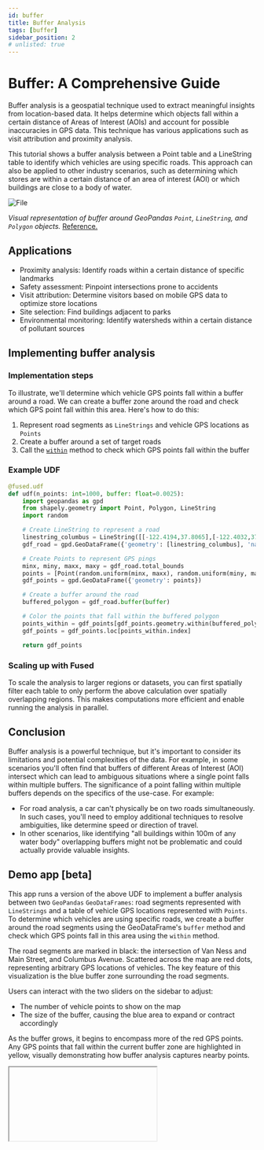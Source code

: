 ```yaml
---
id: buffer
title: Buffer Analysis
tags: [buffer]
sidebar_position: 2
# unlisted: true
---
```


# Buffer: A Comprehensive Guide

Buffer analysis is a geospatial technique used to extract meaningful insights from location-based data. It helps determine which objects fall within a certain distance of Areas of Interest (AOIs) and account for possible inaccuracies in GPS data. This technique has various applications such as visit attribution and proximity analysis.

This tutorial shows a buffer analysis between a Point table and a LineString table to identify which vehicles are using specific roads. This approach can also be applied to other industry scenarios, such as determining which stores are within a certain distance of an area of interest (AOI) or which buildings are close to a body of water.


<div style={{textAlign: 'center'}}>
<img src={ImageAnatomy} alt="File" style={{}} />
</div>


_Visual representation of buffer around GeoPandas `Point`, `LineString`, and `Polygon` objects._ [Reference.](https://saylordotorg.github.io/text_essentials-of-geographic-information-systems/section_11/5c7eb6fc4bcbfc5117d778f0aabfded6.jpg)


## Applications

- Proximity analysis: Identify roads within a certain distance of specific landmarks
- Safety assessment: Pinpoint intersections prone to accidents
- Visit attribution: Determine visitors based on mobile GPS data to optimize store locations
- Site selection: Find buildings adjacent to parks
- Environmental monitoring: Identify watersheds within a certain distance of pollutant sources

## Implementing buffer analysis




### Implementation steps

To illustrate, we'll determine which vehicle GPS points fall within a buffer around a road. We can create a buffer zone around the road and check which GPS point fall within this area. Here's how to do this:

1. Represent road segments as `LineStrings` and vehicle GPS locations as `Points`
1. Create a buffer around a set of target roads
2. Call the [`within`](https://geopandas.org/en/stable/docs/reference/api/geopandas.GeoSeries.within.html) method to check which GPS points fall within the buffer

### Example UDF

```python showLineNumbers
@fused.udf
def udf(n_points: int=1000, buffer: float=0.0025):
    import geopandas as gpd
    from shapely.geometry import Point, Polygon, LineString
    import random

    # Create LineString to represent a road
    linestring_columbus = LineString([[-122.4194,37.8065],[-122.4032,37.7954]])
    gdf_road = gpd.GeoDataFrame({'geometry': [linestring_columbus], 'name': ['Columbus Ave']})

    # Create Points to represent GPS pings
    minx, miny, maxx, maxy = gdf_road.total_bounds
    points = [Point(random.uniform(minx, maxx), random.uniform(miny, maxy)) for _ in range(n_points)]
    gdf_points = gpd.GeoDataFrame({'geometry': points})

    # Create a buffer around the road
    buffered_polygon = gdf_road.buffer(buffer)

    # Color the points that fall within the buffered polygon
    points_within = gdf_points[gdf_points.geometry.within(buffered_polygon.unary_union)]
    gdf_points = gdf_points.loc[points_within.index]

    return gdf_points
```


### Scaling up with Fused

To scale the analysis to larger regions or datasets, you can first spatially filter each table to only perform the above calculation over spatially overlapping regions. This makes computations more efficient and enable running the analysis in parallel.

## Conclusion

Buffer analysis is a powerful technique, but it's important to consider its limitations and potential complexities of the data. For example, in some scenarios you'll often find that buffers of different Areas of Interest (AOI) intersect which can lead to ambiguous situations where a single point falls within multiple buffers. The significance of a point falling within multiple buffers depends on the specifics of the use-case. For example:
- For road analysis, a car can't physically be on two roads simultaneously. In such cases, you'll need to employ additional techniques to resolve ambiguities, like determine speed or direction of travel.
- In other scenarios, like identifying "all buildings within 100m of any water body" overlapping buffers might not be problematic and could actually provide valuable insights.


## Demo app [beta]

This app runs a version of the above UDF to implement a buffer analysis between two `GeoPandas` `GeoDataFrames`: road segments represented with `LineStrings` and a table of vehicle GPS locations represented with `Points`. To determine which vehicles are using specific roads, we create a buffer around the road segments using the GeoDataFrame's `buffer` method and check which GPS points fall in this area using the `within` method.

The road segments are marked in black: the intersection of Van Ness and Main Street, and Columbus Avenue. Scattered across the map are red dots, representing arbitrary GPS locations of vehicles. The key feature of this visualization is the blue buffer zone surrounding the road segments.

Users can interact with the two sliders on the sidebar to adjust:
- The number of vehicle points to show on the map
- The size of the buffer, causing the blue area to expand or contract accordingly

As the buffer grows, it begins to encompass more of the red GPS points. Any GPS points that fall within the current buffer zone are highlighted in yellow, visually demonstrating how buffer analysis captures nearby points.


<Iframe
  id="iframe-1"
  code={BUFFER_CODE}
  requirements={[
    "/pyarrow/pyarrow-17.0.0-cp312-cp312-pyodide_2024_0_wasm32.whl",
    "micropip",
    "pyodide-unix-timezones", // needed by pyarrow
    "geopandas",
    "requests",
    "xarray",
    "yarl",
    // Commonly used in product:
    "pydeck",
  ]}
/>
